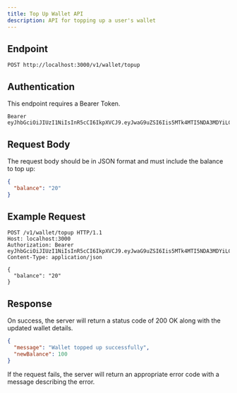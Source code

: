 ```yaml
---
title: Top Up Wallet API
description: API for topping up a user's wallet
---
```



<Meta 
  name="topupWallet"
  type="HTTP"
  sequence="3"
/>

## Endpoint
`POST http://localhost:3000/v1/wallet/topup`

## Authentication
This endpoint requires a Bearer Token.
```
Bearer eyJhbGciOiJIUzI1NiIsInR5cCI6IkpXVCJ9.eyJwaG9uZSI6Iis5MTk4MTI5NDA3MDYiLCJ1aWQiOiIwXzZpaGFjanJyIn0.Rf1ZUJpJdBBbep4cGCqwBQ2A8IyETp2UTrnecGHdi6I
```

## Request Body
The request body should be in JSON format and must include the balance to top up:

```json
{
  "balance": "20"
}
```

## Example Request
```http
POST /v1/wallet/topup HTTP/1.1
Host: localhost:3000
Authorization: Bearer eyJhbGciOiJIUzI1NiIsInR5cCI6IkpXVCJ9.eyJwaG9uZSI6Iis5MTk4MTI5NDA3MDYiLCJ1aWQiOiIwXzZpaGFjanJyIn0.Rf1ZUJpJdBBbep4cGCqwBQ2A8IyETp2UTrnecGHdi6I
Content-Type: application/json

{
  "balance": "20"
}
```

## Response
On success, the server will return a status code of 200 OK along with the updated wallet details.

```json
{
  "message": "Wallet topped up successfully",
  "newBalance": 100
}
```

If the request fails, the server will return an appropriate error code with a message describing the error.